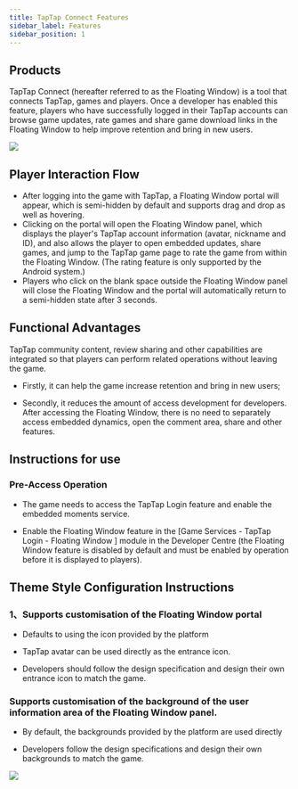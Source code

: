 ```yaml
---
title: TapTap Connect Features
sidebar_label: Features
sidebar_position: 1
---
```


## Products
TapTap Connect (hereafter referred to as the Floating Window) is a tool that connects TapTap, games and players. Once a developer has enabled this feature, players who have successfully logged in their TapTap accounts can browse game updates, rate games and share game download links in the Floating Window to help improve retention and bring in new users.


![](https://capacity-files.lcfile.com/NiPOqorbHRaoXCJvgoAmJzXXvKwJnMCU/461703147053_.pic_hd.jpg)


## Player Interaction Flow

- After logging into the game with TapTap, a Floating Window portal will appear, which is semi-hidden by default and supports drag and drop as well as hovering.
- Clicking on the portal will open the Floating Window panel, which displays the player's TapTap account information (avatar, nickname and ID), and also allows the player to open embedded updates, share games, and jump to the TapTap game page to rate the game from within the Floating Window. (The rating feature is only supported by the Android system.)
- Players who click on the blank space outside the Floating Window panel will close the Floating Window and the portal will automatically return to a semi-hidden state after 3 seconds.

## Functional Advantages

TapTap community content, review sharing and other capabilities are integrated so that players can perform related operations without leaving the game.

- Firstly, it can help the game increase retention and bring in new users;

- Secondly, it reduces the amount of access development for developers. After accessing the Floating Window, there is no need to separately access embedded dynamics, open the comment area, share and other features.

## Instructions for use

### Pre-Access Operation
- The game needs to access the TapTap Login feature and enable the embedded moments service.

- Enable the Floating Window feature in the [Game Services - TapTap Login - Floating Window ] module in the Developer Centre (the Floating Window feature is disabled by default and must be enabled by operation before it is displayed to players).

## Theme Style Configuration Instructions

### 1、Supports customisation of the Floating Window portal

- Defaults to using the icon provided by the platform

- TapTap avatar can be used directly as the entrance icon.

- Developers should follow the design specification and design their own entrance icon to match the game.

### Supports customisation of the background of the user information area of the Floating Window panel.

- By default, the backgrounds provided by the platform are used directly

- Developers follow the design specifications and design their own backgrounds to match the game.

![](https://capacity-files.lcfile.com/FbnCykRXSvU2UW9roMmF1Npta6pguw1I/451703147034_.pic_hd.jpg)
